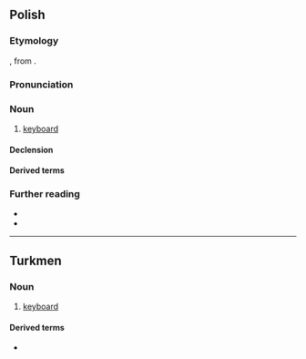 ==Polish==

===Etymology===
{{bor+|pl|de|Klaviatur}}, from {{der|pl|la|clāvis}}.

===Pronunciation===
{{pl-p|a=Pl-klawiatura.ogg}}

===Noun===
{{pl-noun|f}}

# {{lb|pl|computing}} [[keyboard]]

====Declension====
{{pl-decl-noun
|klawiatura|klawiatury
|klawiatury|klawiatur
|klawiaturze|klawiaturom
|klawiaturę|klawiatury
|klawiaturą|klawiaturami
|klawiaturze|klawiaturach
|klawiaturo|klawiatury
}}

====Derived terms====

{{col3|pl|title=adjective|klawiaturowy}}
===Further reading===
* {{R:pl:WSJP}}
* {{R:pl:PWN}}

----

==Turkmen==

===Noun===
{{tk-noun}}

# [[keyboard]]

====Derived terms====
* {{l|tk|klawiaturanyň ýerleşişi}}